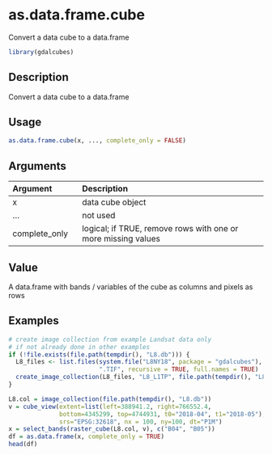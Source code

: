 # as.data.frame.cube

Convert a data cube to a data.frame



```r
library(gdalcubes)
```

## Description

Convert a data cube to a data.frame


## Usage


```r
as.data.frame.cube(x, ..., complete_only = FALSE)

```


## Arguments

| Argument    | Description                       |
|:------------|:----------------------------------|
| x | data cube object |
| ... | not used |
| complete_only | logical; if TRUE, remove rows with one or more missing values |


## Value

A data.frame with bands / variables of the cube as columns and pixels as rows


## Examples


```r
# create image collection from example Landsat data only 
# if not already done in other examples
if (!file.exists(file.path(tempdir(), "L8.db"))) {
  L8_files <- list.files(system.file("L8NY18", package = "gdalcubes"),
                         ".TIF", recursive = TRUE, full.names = TRUE)
  create_image_collection(L8_files, "L8_L1TP", file.path(tempdir(), "L8.db"), quiet = TRUE) 
}

L8.col = image_collection(file.path(tempdir(), "L8.db"))
v = cube_view(extent=list(left=388941.2, right=766552.4, 
              bottom=4345299, top=4744931, t0="2018-04", t1="2018-05"),
              srs="EPSG:32618", nx = 100, ny=100, dt="P1M")
x = select_bands(raster_cube(L8.col, v), c("B04", "B05"))
df = as.data.frame(x, complete_only = TRUE)
head(df)
```


